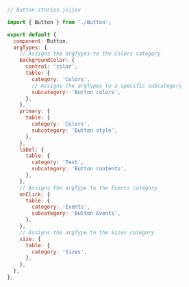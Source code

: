 ```js
// Button.stories.js|jsx

import { Button } from './Button';

export default {
  component: Button,
  argTypes: {
    // Assigns the argTypes to the Colors category
    backgroundColor: {
      control: 'color',
      table: {
        category: 'Colors',
        // Assigns the argTypes to a specific subcategory
        subcategory: 'Button colors',
      },
    },
    primary: {
      table: {
        category: 'Colors',
        subcategory: 'Button style',
      },
    },
    label: {
      table: {
        category: 'Text',
        subcategory: 'Button contents',
      },
    },
    // Assigns the argType to the Events category
    onClick: {
      table: {
        category: 'Events',
        subcategory: 'Button Events',
      },
    },
    // Assigns the argType to the Sizes category
    size: {
      table: {
        category: 'Sizes',
      },
    },
  },
};
```
